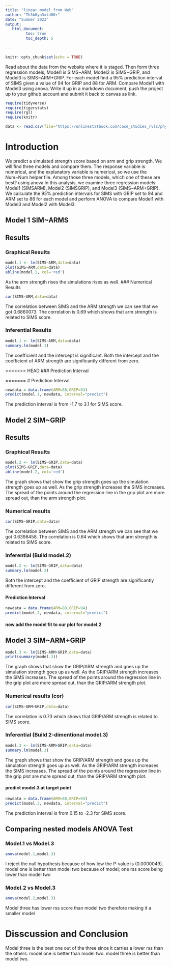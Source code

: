 ```yaml
---
title: "linear model from Web"
author: "Th3b0yn3xtd00r"
date: "Summer 2023"
output:
   html_document:
         toc: true
         toc_depth: 5
        
---
```


```r
knitr::opts_chunk$set(echo = TRUE)
```

Read about the data from the website where it is staged.  Then form three regression models; Model1 is SIMS~ARM, Model2 is SIMS~GRIP, and Model3 is SIMS~ARM+GRIP. For each model find a 95% prediction interval of SIMS given a value of 94  for GRIP and 88 for ARM. Compare Model1 with Model3 using anova. Write it up in a markdown document, push the project up to your github account and submit it back to canvas as link. 

 


```r
require(tidyverse)
require(tigerstats)
require(rgl)
require(knitr)

```

```r
data <- read.csv(file="https://onlinestatbook.com/case_studies_rvls/physical_strength/data.txt",sep="",header=TRUE)  

```

# Introduction
We predict a simulated strength score based on arm and grip strength. We will find three models and compare them. The response variable is numerical, and the explanatory variable is numerical, so we use the Num~Num helper file.
Among those three models, which one of these are best? using anova
In this analysis, we examine three regression models: Model1 (SIMSARM), Model2 (SIMSGRIP), and Model3 (SIMS~ARM+GRIP). We calculate the 95% prediction intervals for SIMS with GRIP set to 94 and ARM set to 88 for each model and perform ANOVA to compare Model1 with Model3 and Model2 with Model3.

## Model 1 SIM~ARMS

## Results
### Graphical Results

```r
model.1 <- lm(SIMS~ARM,data=data)
plot(SIMS~ARM,data=data)
abline(model.1, col='red')
```

As the arm strength rises the simulations rises as well.
### Numerical Results

```r
cor(SIMS~ARM,data=data)
```

The correlation between SIMS and the ARM strength we can see that we got 0.6860073.
The correlation is 0.69 which shows that arm strength is related to SIMS score.

### Inferential Results

```r
model.1 <- lm(SIMS~ARM,data=data)
summary.lm(model.1)
```

The coefficient and the intercept is significant. Both the intercept and the coefficient of ARM strength are significantly different from zero.

<<<<<<< HEAD
### Prediction Interval


=======
# Prediction Interval
```r
newdata = data.frame(ARM=88,GRIP=94)
predict(model.1, newdata, interval="predict")
```

The prediction interval is from -1.7 to 3.1 for SIMS score.

## Model 2 SIM~GRIP

## Results
### Graphical Results

```r
model.2 <- lm(SIMS~GRIP,data=data)
plot(SIMS~GRIP,data=data)
abline(model.2, col='red')
```

The graph shows that show the grip strength goes up the simulation strength goes up as well.
As the grip strength increases the SIMS increases. The spread of the points around the regression line in the grip plot are more spread out, than the arm strength plot.

### Numerical results 

```r
cor(SIMS~GRIP,data=data)
```

The correlation between SIMS and the ARM strength we can see that we got 0.6398458.
The correlation is 0.64 which shows that arm strength is related to SIMS score.

### Inferential  (Build model.2)

```r
model.2 <- lm(SIMS~GRIP,data=data)
summary.lm(model.2)
```

Both the intercept and the coefficient of GRIP strength are significantly different from zero.

#### Prediction Interval

```r
newdata = data.frame(ARM=88,GRIP=94)
predict(model.2, newdata, interval="predict")
```

#### now add the model fit to our plot for model.2
  


## Model 3 SIM~ARM+GRIP

```r
model.3 <- lm(SIMS~ARM+GRIP,data=data)
print(summary(model.3))
```

The graph shows that show the GRIP/ARM strength and goes up the simulation strength goes up as well.
As the GRIP/ARM strength increases the SIMS increases. The spread of the points around the regression line in the grip plot are more spread out, than the GRIP/ARM strength plot.

### Numerical results (cor)

```r
cor(SIMS~ARM+GRIP,data=data)
```

The correlation is 0.73 which shows that GRIP/ARM strength is related to SIMS score.

### Inferential  (Build 2-dimentional model.3)

```r
model.3 <- lm(SIMS~ARM+GRIP,data=data)
summary.lm(model.3)
```

The graph shows that show the GRIP/ARM strength and goes up the simulation strength goes up as well.
As the GRIP/ARM strength increases the SIMS increases. The spread of the points around the regression line in the grip plot are more spread out, than the GRIP/ARM strength plot.

#### predict model.3 at target point
  
```r
newdata = data.frame(ARM=88,GRIP=94)
predict(model.3, newdata, interval="predict")
```

The prediction interval is from 0.15 to -2.3 for SIMS score.

## Comparing nested models ANOVA Test


### Model.1 vs Model.3

```r
anova(model.1,model.3)
```

I reject the null hypothesis because of how low the P-value is (0.0000049). model one is better than model two because of model; one rss score being lower than model two

### Model.2 vs Model.3

```r
anova(model.2,model.3)
```

Model three has lower rss score than model two therefore making it a smaller model

# Disscussion and Conclusion
Model three is the best one out of the three since it carries a lower rss than the others. model one is better than model two. model three is better than model two.
